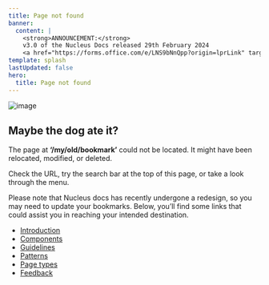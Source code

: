 ```yaml
---
title: Page not found
banner:
  content: |
    <strong>ANNOUNCEMENT:</strong>
    v3.0 of the Nucleus Docs released 29th February 2024
    <a href="https://forms.office.com/e/LNS9bNnQpp?origin=lprLink" target="_blank" rel="noopener noreferrer">Send us feedback <svg aria-hidden="true" class="astro-gbqdos4t astro-c6vsoqas" width="16" height="16" viewBox="0 0 24 24" fill="currentColor" style="--sl-icon-size: 1em;" data-astro-source-file="/Users/drew/Projects/nucleus-docs/node_modules/@astrojs/starlight/user-components/Icon.astro" data-astro-source-loc="16:2"><path d="M19.33 10.18a1 1 0 0 1-.77 0 1 1 0 0 1-.62-.93l.01-1.83-8.2 8.2a1 1 0 0 1-1.41-1.42l8.2-8.2H14.7a1 1 0 0 1 0-2h4.25a1 1 0 0 1 1 1v4.25a1 1 0 0 1-.62.93Z"></path><path d="M11 4a1 1 0 1 1 0 2H7a1 1 0 0 0-1 1v10a1 1 0 0 0 1 1h10a1 1 0 0 0 1-1v-4a1 1 0 1 1 2 0v4a3 3 0 0 1-3 3H7a3 3 0 0 1-3-3V7a3 3 0 0 1 3-3h4Z"></path></svg></a>
template: splash
lastUpdated: false
hero:
  title: Page not found
---
```


![image](/src/assets/404logo.webp)

## Maybe the dog ate it?

The page at **‘/my/old/bookmark’** could not be located. It might have been relocated, modified, or deleted.

Check the URL, try the search bar at the top of this page, or take a look through the menu.

Please note that Nucleus docs has recently undergone a redesign, so you may need to update your bookmarks.
Below, you’ll find some links that could assist you in reaching your intended destination.

- [Introduction](/introduction/)
- [Components](/components/ns-accordion)
- [Guidelines](/guidelines/principles)
- [Patterns](/patterns/asking-for-information/)
- [Page types](/page-types/article/)
- [Feedback](https://forms.office.com/e/LNS9bNnQpp?origin=lprLink)
